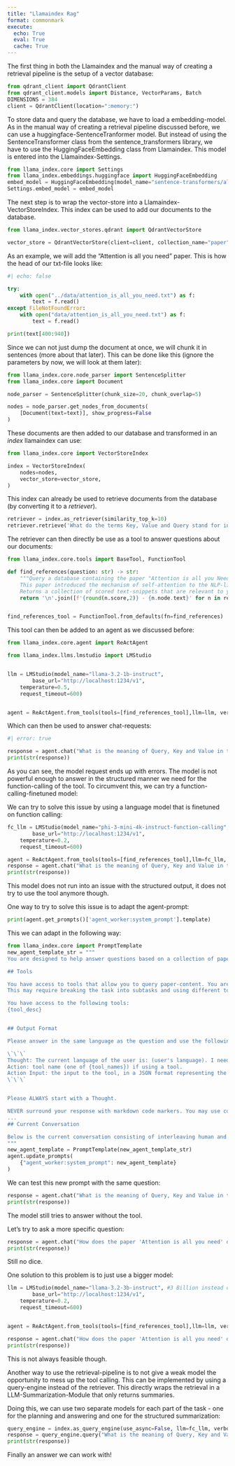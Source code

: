 ```yaml
---
title: "Llamaindex Rag"
format: commonmark
execute: 
  echo: True
  eval: True
  cache: True
---
```


The first thing in both the Llamaindex and the manual way of creating a retrieval pipeline is the setup of a vector database:

```python
from qdrant_client import QdrantClient
from qdrant_client.models import Distance, VectorParams, Batch
DIMENSIONS = 384
client = QdrantClient(location=":memory:")
```

To store data and query the database, we have to load a embedding-model.
As in the manual way of creating a retrieval pipeline discussed before, we can use a huggingface-SentenceTranformer model. But instead of using the SentenceTransformer class from the sentence_transformers library, we have to use the HuggingFaceEmbedding class from Llamaindex. This model is entered into the Llamaindex-Settings.


```python
from llama_index.core import Settings
from llama_index.embeddings.huggingface import HuggingFaceEmbedding
embed_model = HuggingFaceEmbedding(model_name="sentence-transformers/all-MiniLM-L12-v2")
Settings.embed_model = embed_model
```

The next step is to wrap the vector-store into a Llamaindex-VectorStoreIndex. This index can be used to add our documents to the database.

```python
from llama_index.vector_stores.qdrant import QdrantVectorStore

vector_store = QdrantVectorStore(client=client, collection_name="paper")
```

As an example, we will add the "Attention is all you need" paper. 
This is how the head of our txt-file looks like:

```python
#| echo: false

try:
    with open("../data/attention_is_all_you_need.txt") as f:
        text = f.read()
except FileNotFoundError:
    with open("data/attention_is_all_you_need.txt") as f:
        text = f.read()

print(text[400:940])
```

Since we can not just dump the document at once, we will chunk it in sentences (more about that later).
This can be done like this (ignore the parameters by now, we will look at them later):

```python
from llama_index.core.node_parser import SentenceSplitter
from llama_index.core import Document

node_parser = SentenceSplitter(chunk_size=20, chunk_overlap=5)

nodes = node_parser.get_nodes_from_documents(
    [Document(text=text)], show_progress=False
)
```

These documents are then added to our database and transformed in an *index* llamaindex can use:

```python
from llama_index.core import VectorStoreIndex

index = VectorStoreIndex(
    nodes=nodes,
    vector_store=vector_store,
)
```

This index can already be used to retrieve documents from the database (by converting it to a *retriever*).

```python
retriever = index.as_retriever(similarity_top_k=10)
retriever.retrieve('What do the terms Key, Value and Query stand for in self-attention?')
```

The retriever can then directly be use as a tool to answer questions about our documents:

```python
from llama_index.core.tools import BaseTool, FunctionTool

def find_references(question: str) -> str:
    """Query a database containing the paper "Attention is all you Need" in parts.
    This paper introduced the mechanism of self-attention to the NLP-literature.
    Returns a collection of scored text-snippets that are relevant to your question."""
    return '\n'.join([f'{round(n.score,2)} - {n.node.text}' for n in retriever.retrieve(q)])


find_references_tool = FunctionTool.from_defaults(fn=find_references)

```

This tool can then be added to an agent as we discussed before:

```python
from llama_index.core.agent import ReActAgent

from llama_index.llms.lmstudio import LMStudio


llm = LMStudio(model_name="llama-3.2-1b-instruct",
        base_url="http://localhost:1234/v1",
    temperature=0.5,
    request_timeout=600)


agent = ReActAgent.from_tools(tools=[find_references_tool],llm=llm, verbose=True)
```

Which can then be used to answer chat-requests:

```python
#| error: true

response = agent.chat("What is the meaning of Query, Key and Value in the context of self-attention?")
print(str(response))
```

As you can see, the model request ends up with errors. The model is not powerful enough to answer in the structured manner we need for the function-calling of the tool.
To circumvent this, we can try a function-calling-finetuned model:

We can try to solve this issue by using a language model that is finetuned on function calling:

```python
fc_llm = LMStudio(model_name="phi-3-mini-4k-instruct-function-calling",
        base_url="http://localhost:1234/v1",
    temperature=0.2,
    request_timeout=600)

agent = ReActAgent.from_tools(tools=[find_references_tool],llm=fc_llm, verbose=True)
response = agent.chat("What is the meaning of Query, Key and Value in the context of self-attention?")
print(str(response))
```

This model does not run into an issue with the structured output, it does not try to use the tool anymore though.

One way to try to solve this issue is to adapt the agent-prompt:

```python
print(agent.get_prompts()['agent_worker:system_prompt'].template)
```

This we can adapt in the following way:

```python
from llama_index.core import PromptTemplate
new_agent_template_str = """
You are designed to help answer questions based on a collection of paper-excerpts.

## Tools

You have access to tools that allow you to query paper-content. You are responsible for using the tools in any sequence you deem appropriate to complete the task at hand.
This may require breaking the task into subtasks and using different tools to complete each subtask. Do not answer without tool-usage if a tool can be used to answer a question. Do try to find a text passage to back up your claims whenever possible. Do not answer without reference if the appropriate text is available in the tools you have access to.

You have access to the following tools:
{tool_desc}


## Output Format

Please answer in the same language as the question and use the following format:

\`\`\`
Thought: The current language of the user is: (user's language). I need to use a tool to help me answer the question.
Action: tool name (one of {tool_names}) if using a tool.
Action Input: the input to the tool, in a JSON format representing the kwargs (e.g. {{"input": "hello world", "num_beams": 5}})
\`\`\`


Please ALWAYS start with a Thought.

NEVER surround your response with markdown code markers. You may use code markers within your response if you need to.
...
## Current Conversation

Below is the current conversation consisting of interleaving human and assistant messages.
"""
new_agent_template = PromptTemplate(new_agent_template_str)
agent.update_prompts(
    {"agent_worker:system_prompt": new_agent_template}
)
```

We can test this new prompt with the same question:

```python
response = agent.chat("What is the meaning of Query, Key and Value in the context of self-attention?")
print(str(response))
```

The model still tries to answer without the tool.

Let's try to ask a more specific question:

```python
response = agent.chat("How does the paper 'Attention is all you need' define the term self attention?")
print(str(response))
```

Still no dice.

One solution to this problem is to just use a bigger model:

```python
llm = LMStudio(model_name="llama-3.2-3b-instruct", #3 Billion instead of 1
        base_url="http://localhost:1234/v1",
    temperature=0.2,
    request_timeout=600)


agent = ReActAgent.from_tools(tools=[find_references_tool],llm=llm, verbose=True)

response = agent.chat("How does the paper 'Attention is all you need' define the term self attention?")
print(str(response))
```

This is not always feasible though. 

Another way to use the retrieval-pipeline is to not give a weak model the opportunity to mess up the tool calling.
This can be implemented by using a query-engine instead of the retriever. This directly wraps the retrieval in a LLM-Summarization-Module that only returns summaries.

Doing this, we can use two separate models for each part of the task - one for the planning and answering and one for the structured summarization:


```python
query_engine = index.as_query_engine(use_async=False, llm=fc_llm, verbose=True)
response = query_engine.query("What is the meaning of Query, Key and Value in the context of self-attention?")
print(str(response))
```

Finally an answer we can work with!
